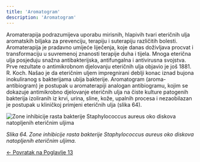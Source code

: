 ```yaml
---
title: 'Aromatogram'
description: 'Aromatogram'
---
```



Aromaterapija podrazumijeva uporabu mirisnih, hlapivih tvari eteričnih ulja aromatskih biljaka za prevenciju, terapiju i suterapiju različitih bolesti. Aromaterapija je pradavno umijeće liječenja, koje danas doživljava procvat i transformaciju u suvremenoj znanosti terapije duha i tijela. Mnoga eterična ulja posjeduju snažna antibakterijska, antifungalna i antivirusna svojstva. Prve rezultate o antimikrobnom djelovanju eteričnih ulja objavio je još 1881. R. Koch. Našao je da eteričnim uljem impregnirani deblji konac iznad bujona inokuliranog s bakterijama ubija bakterije. Aromatogram (aroma-antibiogram) je postupak u aromaterapiji analogan antibiogramu, kojim se dokazuje antimikrobno djelovanje eteričnih ulja na čiste kulture patogenih bakterija izoliranih iz krvi, urina, sline, kože, upalnih procesa i nezaobilazan je postupak u kliničkoj primjeni eteričnih ulja (slika 64).

![Zone inhibicije rasta bakterije Staphylococcus aureus oko diskova natopljenih eteričnim uljima](/images/slika64.jpg)

*Slika 64. Zone inhibicije rasta bakterije Staphylococcus aureus oko diskova natopljenih eteričnim uljima.*

[← Povratak na Poglavlje 13](../poglavlje-13)
